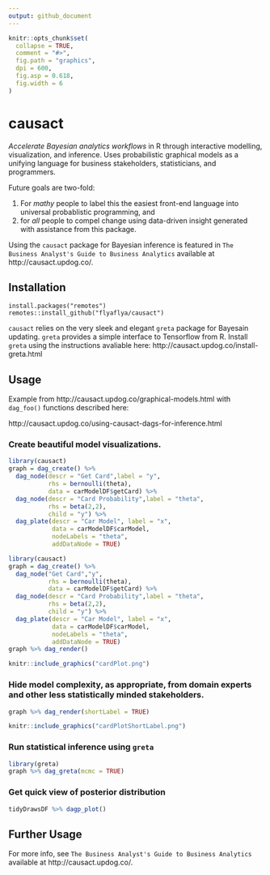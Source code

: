 ```yaml
---
output: github_document
---
```


<!-- README.md is generated from README.Rmd. Please edit that file -->

```r
knitr::opts_chunk$set(
  collapse = TRUE,
  comment = "#>",
  fig.path = "graphics",
  dpi = 600,
  fig.asp = 0.618,
  fig.width = 6
)
```

# causact

_Accelerate Bayesian analytics workflows_ in R through interactive modelling, visualization, and inference.  Uses probabilistic graphical models as a unifying language for business stakeholders, statisticians, and programmers. 

Future goals are two-fold: 

1. For _mathy_ people to label this the easiest front-end language into universal probablistic programming, and 
2. for _all_ people to compel change using data-driven insight generated with assistance from this package.

Using the `causact` package for Bayesian inference is featured in `The Business Analyst's Guide to Business Analytics` available at http://causact.updog.co/.

## Installation

```
install.packages("remotes")
remotes::install_github("flyaflya/causact")
```
`causact` relies on the very sleek and elegant `greta` package for Bayesain updating.  `greta` provides a simple interface to Tensorflow from R. Install `greta` using the instructions avaliable here: http://causact.updog.co/install-greta.html 

## Usage 

Example from http://causact.updog.co/graphical-models.html with `dag_foo()` functions described here:

http://causact.updog.co/using-causact-dags-for-inference.html

### Create beautiful model visualizations.

```r
library(causact)
graph = dag_create() %>%
  dag_node(descr = "Get Card",label = "y",
           rhs = bernoulli(theta),
           data = carModelDF$getCard) %>%
  dag_node(descr = "Card Probability",label = "theta",
           rhs = beta(2,2),
           child = "y") %>%
  dag_plate(descr = "Car Model", label = "x",  
            data = carModelDF$carModel,  
            nodeLabels = "theta",  
            addDataNode = TRUE)
```

```r
library(causact)
graph = dag_create() %>%
  dag_node("Get Card","y",
           rhs = bernoulli(theta),
           data = carModelDF$getCard) %>%
  dag_node(descr = "Card Probability",label = "theta",
           rhs = beta(2,2),
           child = "y") %>%
  dag_plate(descr = "Car Model", label = "x",  
            data = carModelDF$carModel,  
            nodeLabels = "theta",  
            addDataNode = TRUE)  
graph %>% dag_render()
```

```r
knitr::include_graphics("cardPlot.png")
```

### Hide model complexity, as appropriate, from domain experts and other less statistically minded stakeholders.

```r
graph %>% dag_render(shortLabel = TRUE)
```

```r
knitr::include_graphics("cardPlotShortLabel.png")
```


### Run statistical inference using `greta`

```r
library(greta)
graph %>% dag_greta(mcmc = TRUE)
```

### Get quick view of posterior distribution

```r
tidyDrawsDF %>% dagp_plot()
```

## Further Usage

For more info, see `The Business Analyst's Guide to Business Analytics` available at http://causact.updog.co/.
